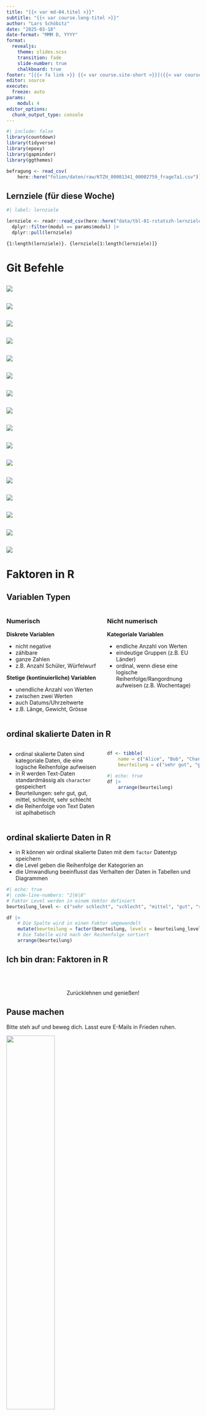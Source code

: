 ```yaml
---
title: "{{< var md-04.titel >}}"
subtitle: "{{< var course.long-titel >}}"
author: "Lars Schöbitz"
date: "2025-03-18"
date-format: "MMM D, YYYY"
format: 
  revealjs: 
    theme: slides.scss
    transition: fade
    slide-number: true
    chalkboard: true
footer: "[{{< fa link >}} {{< var course.site-short >}}]({{< var course.site >}})"
editor: source
execute:
  freeze: auto
params:
    modul: 4
editor_options: 
  chunk_output_type: console
---
```


```r
#| include: false
library(countdown)
library(tidyverse)
library(epoxy)
library(gapminder)
library(ggthemes)
```

```r

befragung <- read_csv(
    here::here("folien/daten/raw/KTZH_00001341_00002759_frage7a1.csv"))

```

## Lernziele (für diese Woche)

```r
#| label: lernziele

lernziele <- readr::read_csv(here::here("data/tbl-01-rstatszh-lernziele.csv")) |> 
  dplyr::filter(modul == params$modul) |>
  dplyr::pull(lernziele)

```

```epoxy
{1:length(lernziele)}. {lernziele[1:length(lernziele)]}
```

# Git Befehle {background-color="#4C326A"}

## 

![](img/md-04/git-clone-push-00.drawio.png)

## 

![](img/md-04/git-clone-push-01.drawio.png)

## 

![](img/md-04/git-clone-push-02.drawio.png)

## 

![](img/md-04/git.drawio-00.png)

## 

![](img/md-04/git.drawio-01.png)

## 

![](img/md-04/git.drawio-02.png)

## 

![](img/md-04/git.drawio-03.png)

## 

![](img/md-04/git.drawio-04.png)

## 

![](img/md-04/git.drawio-05.png)

## 

![](img/md-04/git.drawio-06.png)

## 

![](img/md-04/git.drawio-07.png)

## 

![](img/md-04/git.drawio-08.png)

## 

![](img/md-04/git.drawio-09.png)

## 

![](img/md-04/git-clone-push-02.drawio.png)

## 

![](img/md-04/git-clone-push-03.drawio.png)

## 

![](img/md-04/git-clone-push-04.drawio.png)

# Faktoren in R {background-color="#4C326A"}

## Variablen Typen {.smaller}

:::::: incremental
::::: columns
::: {.column width="50%"}
### Numerisch

**Diskrete Variablen**

-   nicht negative
-   zählbare
-   ganze Zahlen
-   z.B. Anzahl Schüler, Würfelwurf

**Stetige (kontinuierliche) Variablen**

-   unendliche Anzahl von Werten
-   zwischen zwei Werten
-   auch Datums/Uhrzeitwerte
-   z.B. Länge, Gewicht, Grösse
:::

::: {.column width="50%"}
### Nicht numerisch

**Kategoriale Variablen**

-   endliche Anzahl von Werten
-   eindeutige Gruppen (z.B. EU Länder)
-   [ordinal]{.highlight-yellow}, wenn diese eine logische Reihenfolge/Rangordnung aufweisen (z.B. Wochentage)
:::
:::::
::::::

## ordinal skalierte Daten in R {.smaller}

:::::: incremental
::::: columns
::: {.column width="50%"}

- ordinal skalierte Daten sind kategoriale Daten, die eine logische Reihenfolge aufweisen
- in R werden Text-Daten standardmässig als `character` gespeichert
- Beurteilungen: sehr gut, gut, mittel, schlecht, sehr schlecht
- die Reihenfolge von Text Daten ist aplhabetisch

:::

::: {.column width="50%"}

```r
df <- tibble(
    name = c("Alice", "Bob", "Charlie", "Diana", "Eve"),
    beurteilung = c("sehr gut", "gut", "mittel", "schlecht", "sehr schlecht"))
```

```r
#| echo: true
df |> 
    arrange(beurteilung) 
```

:::
:::::
::::::


## ordinal skalierte Daten in R {.smaller}

- in R können wir ordinal skalierte Daten mit dem `factor` Datentyp speichern
- die Level geben die Reihenfolge der Kategorien an
- die Umwandlung beeinflusst das Verhalten der Daten in Tabellen und Diagrammen

```r
#| echo: true
#| code-line-numbers: "2|6|8"
# Faktor Level werden in einem Vektor definiert
beurteilung_level <- c("sehr schlecht", "schlecht", "mittel", "gut", "sehr gut")

df |> 
    # Die Spalte wird in einen Faktor umgewandelt
    mutate(beurteilung = factor(beurteilung, levels = beurteilung_level)) |>
    # Die Tabelle wird nach der Reihenfolge sortiert
    arrange(beurteilung)
```


## Ich bin dran: Faktoren in R

<br><br>

::: {.hand-purple-large style="text-align: center;"}
Zurücklehnen und genießen!
:::

## Pause machen

[Bitte steh auf und beweg dich.]{.highlight-yellow} Lasst eure E-Mails in Frieden ruhen.

![](img/md-04/pixel-art-tree.png){width="50%"}

```r
countdown(minutes = 10)
```

::: footer
Bild erzeugt mit [DALL-E 3 by OpenAI](https://openai.com/blog/dall-e/)
:::

## Ihr seid dran: 02-faktoren-ihr.qmd

::: task
1.  Öffne [posit.cloud](https://posit.cloud) in deinem Browser (verwende dein Lesezeichen).
2.  Öffne den rstatszh-k010 Arbeitsbereich (Workspace) für den Kurs.
3.  Klicke auf [Start]{.highlight-yellow} neben [md-04-uebungen]{.highlight-yellow}.
4.  Suche im Dateimanager im Fenster unten rechts die Datei [`02-faktoren-ihr.qmd`]{.highlight-yellow} und klicke darauf, um sie im Fenster oben links zu öffnen.
5.  Folge den Anweisungen in der Datei.
:::

```r
countdown(25)
```

# Daten einlesen {background-color="#4C326A"}

## Rechteckige Daten in R einlesen

::::: columns
::: {.column width="50%"}
```r
knitr::include_graphics("img/md-04/readr.png")
```
:::

::: {.column width="50%"}
```r
knitr::include_graphics("img/md-04/readr.png")
```
:::
:::::

## CSV & XLSX {.smaller}

::::: columns
::: {.column width="50%"}
### readr

-   `read_csv()` - durch Kommas getrennte Werte
-   `read_csv2()` - durch Semicolon getrennte Werte ([Tipp für das Konvertieren von xlsx als csv](https://github.com/openZH/ogd-handbook/blob/main/publikationsleitlinien/xls-zu-csv-konvertieren.md))
-   `read_tsv()` - durch Tab getrennte Werte
-   `read_delim()` - liest Dateien mit beliebigem Trennzeichen
:::

::: {.column width="50%"}
### readxl

-   `read_excel()` - liest xls oder xlsx Dateien
:::
:::::

## Daten aus CSV-Dateien lesen {.smaller}

-   Import von [unbearbeiteten Rohdaten]{.highlight-yellow}

```r
#| echo: true
#| eval: false

befragung <- read_csv("raw/KTZH_00001341_00002759_frage7a1.csv")
```

. . .

```r
#| echo: true
#| eval: true 
befragung
```

## Daten als CSV-Datei schreiben {.smaller}

-   transformiere Daten
-   exportiere [verarbeitete, analysereife Daten]{.highlight-yellow}

```r
#| echo: true

antwort_levels <- c("viel zu hoch", "eher zu hoch", "gerade angemessen", 
                    "eher zu tief", "viel zu tief")

befragung_fct <- befragung |>
    mutate(antwort = factor(antwort, levels = antwort_levels)) 

```

. . .

```r
#| echo: true
befragung_fct
```

```r
#| echo: true
#| eval: false
write_csv(befragung_fct, "daten/processed/ktzh-befragung-zufriedenheit.csv")
```

## Analysefertige Daten einlesen {.smaller}

-   Was ist aus unserem Faktor geworden?

```r
#| echo: true
#| eval: false

befragung_fct <- read_csv("daten/processed/ktzh-befragung-zufriedenheit.csv")
```

```r
#| echo: false
#| eval: true

befragung_fct <- read_csv(here::here("folien/daten/processed/ktzh-befragung-zufriedenheit.csv"))
```

```r
#| echo: true
#| eval: true
befragung_fct
```

```r
befragung_fct <- befragung_fct |>
    mutate(antwort = factor(antwort, levels = antwort_levels)) 
```

## Wo ist der Faktor?

-   Faktoren können in CSV Dateien nicht gespeichert werden
-   Eine CSV Datei enthält lediglich Werte, getrennt durch ein Komma

```r
knitr::include_graphics("img/md-04/raw-csv-github.png")
```

## Wie speichern wir Faktoren? {.smaller}

-   In R können Daten als `.rds` Datei gespeichert werden
-   `.rds` Dateien speichern die Struktur der Daten
-   Faktoren und andere Datenstrukturen bleiben erhalten

```r
#| echo: true
#| eval: false

write_rds(befragung_fct, "folien/daten/processed/ktzh-befragung-zufriedenheit.rds")
```

. . .

```r
#| echo: true
#| eval: false

befragung_rds <- read_rds("daten/processed/ktzh-befragung-zufriedenheit.rds")
```

```r
write_rds(befragung_fct, 
          here::here("folien/daten/processed/ktzh-befragung-zufriedenheit.rds"))

befragung_rds <- read_rds(
    here::here("folien/daten/processed/ktzh-befragung-zufriedenheit.rds"))
```

```r
#| echo: true
#| eval: true
befragung_rds
```

## Daten zusammenfassen {.smaller}

-   für eine Visualisierung oder Tabelle in einer veröffentlichten Arbeit

```r
#| echo: true
befragung_sum_alter <- befragung_rds |> 
    group_by(alter, antwort) |> 
    summarise(antwort_anzahl = n()) |> 
    mutate(antwort_prozent = antwort_anzahl / sum(antwort_anzahl) * 100)
```

```r
#| echo: true
befragung_sum_alter
```

## Daten visualisieren {.smaller}

-   in einer Veröffentlichung

```r
#| echo: true
#| fig-width: 6
#| fig-asp: 0.618
ggplot(data = befragung_sum_alter,
       mapping = aes(x = antwort_prozent, 
                     y = alter, 
                     fill = antwort)) +
    geom_col() +
    geom_text(aes(label = round(antwort_prozent, 0)),  
              position = position_stack(vjust = 0.5)) +
    scale_fill_colorblind() 
```

## Daten exportieren

-   [Daten, die einer Veröffentlichung zugrunde liegen]{.highlight-yellow}
-   als CSV-Datei
-   erhöht die Wiederverwendbarkeit

```r
#| eval: false
#| echo: true 
write_csv(befragung_sum_alter, 
          "daten/final/ktzh-befragung-zufriedenheit-sum.csv")
```

## Daten Management {.smaller}

| Begriff | Ordnername | Erklärung | Dateiformat |
|------------------|------------------|------------------|------------------|
| unbearbeitete Rohdaten | data/raw | Daten, die nicht bearbeitet wurden und in ihrer [ursprünglichen Form und Datei bleiben]{.highlight-yellow} | often XLSX, also CSV, JSON, and others |

: Beispiele für Begriffe, die bei der Datenverwaltung verwendet werden. {.striped .hover tbl-colwidths="\[20, 10, 50, 20\]"}

## Daten Management {.smaller}

| Begriff | Ordnername | Erklärung | Dateiformat |
|------------------|------------------|------------------|------------------|
| unbearbeitete Rohdaten | data/raw | Daten, die nicht bearbeitet wurden und in ihrer [ursprünglichen Form und Datei bleiben]{.highlight-yellow} | often XLSX, also CSV, JSON, and others |
| verarbeitete, analysefähige Daten | data/processed | Daten, die zur Vorbereitung einer Analyse verarbeitet werden und in ihrer [neuen Form als neue Datei]{.highlight-yellow} gespeichert werden | CSV, RDS, JSON |

: Beispiele für Begriffe, die bei der Datenverwaltung verwendet werden. {.striped .hover tbl-colwidths="\[20, 10, 50, 20\]"}

## Daten Management {.smaller}

| Begriff | Ordnername | Erklärung | Dateiformat |
|------------------|------------------|------------------|------------------|
| unbearbeitete Rohdaten | data/raw | Daten, die nicht bearbeitet wurden und in ihrer [ursprünglichen Form und Datei bleiben]{.highlight-yellow} | often XLSX, also CSV, JSON, and others |
| verarbeitete, analysefähige Daten | data/processed | Daten, die zur Vorbereitung einer Analyse verarbeitet werden und in ihrer [neuen Form als neue Datei]{.highlight-yellow} gespeichert werden | CSV, RDS, JSON |
| Daten, die einer Veröffentlichung zugrunde liegen | data/final | Daten, die das [Ergebnis einer Analyse]{.highlight-yellow} sind (z. B. deskriptive Statistik oder Datenvisualisierung) und in einem Bericht angezeigt werden, dann aber auch in ihrer neuen Form als neue Datei exportiert werden | CSV |

: Beispiele für Begriffe, die bei der Datenverwaltung verwendet werden. {.striped .hover tbl-colwidths="\[20, 10, 50, 20\]"}

## Pause machen

[Bitte steh auf und beweg dich.]{.highlight-yellow} Lasst eure E-Mails in Frieden ruhen.

![](img/md-04/pixel-art-tree.png){width="50%"}

```r
countdown(minutes = 5)
```

::: footer
Bild erzeugt mit [DALL-E 3 by OpenAI](https://openai.com/blog/dall-e/)
:::

## Ihr seid dran: 03-daten-import-ihr.qmd

::: task
1.  Öffne [posit.cloud](https://posit.cloud) in deinem Browser (verwende dein Lesezeichen).
2.  Öffne den rstatszh-k010 Arbeitsbereich (Workspace) für den Kurs.
3.  Klicke auf [Continue]{.highlight-yellow} neben [md-04-uebungen]{.highlight-yellow}.
4.  Suche im Dateimanager im Fenster unten rechts die Datei `03-daten-import-ihr.qmd` und klicke darauf, um sie im Fenster oben links zu öffnen.
5.  Folge den Anweisungen in der Datei.
:::

```r
countdown(25)
```

## Zeitpuffer: Modul 4 {.smaller}

```epoxy
{1:length(lernziele)}. {lernziele[1:length(lernziele)]}
```

::: {.hand-purple-large style="text-align: center;"}
Welche Konzepte kann ich nochmals erklären?
:::
```r
countdown(15)
```

# Zusatzaufgaben Modul 4 {background-color="#4C326A"}

## Modul 4 Dokumentation

::: learn-more
[rstatszh-k010.github.io/website/module/md-04.html](https://rstatszh-k010.github.io/website/module/md-04.html)

<iframe src="https://rstatszh-k010.github.io/website/module/md-04.html" width="100%" height="500" style="border:2px solid #123233;" title="Module 4 Dokumentation">

</iframe>
:::

## Zusatzaufgaben Abgabedatum

-   Abgabedatum: [Montag, 24. März]{.highlight-yellow}
-   Korrektur- und Feedbackphase bis zu: Donnerstag, 27. März

# Danke {background-color="#4C326A"}

## Danke! `r emo::ji("sunflower")`

Folien erstellt mit revealjs und Quarto: https://quarto.org/docs/presentations/revealjs/ 

Access slides als [PDF auf GitHub](https://github.com/rstatszh-k010/website/raw/main/folien/md-04-daten-management.pdf)

Alle Materialien sind lizenziert unter [Creative Commons Attribution Share Alike 4.0 International](https://creativecommons.org/licenses/by-sa/4.0/).

